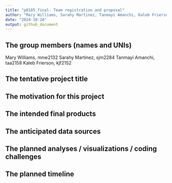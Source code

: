```yaml
---
title: "p8105_final- Team registration and proposal"
author: "Mary Williams, Sarahy Martinez, Tanmayi Amanchi, Kaleb Frierson"
date: "2024-10-28"
output: github_document
---
```


## The group members (names and UNIs)

Mary Williams, mnw2132
Sarahy Martinez, sjm2284
Tanmayi Amanchi, taa2158
Kaleb Frierson, kjf2152

## The tentative project title

## The motivation for this project

## The intended final products

## The anticipated data sources

## The planned analyses / visualizations / coding challenges

## The planned timeline